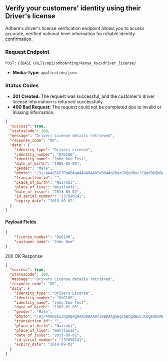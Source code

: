 ## Verify your customers' identity using their Driver's license

Adhere's driver's license verification endpoint allows you to access accurate, verified national-level information for reliable identity confirmation.


### Request Endpoint

`POST:` `{{BASE URL}}/api/onboarding/kenya_kyc/driver_license/`

- **Media-Type:** `application/json`

### Status Codes
- **201 Created:** The request was successful, and the customer's driver license information is returned successfully.
- **400 Bad Request:** The request could not be completed due to invalid or missing information.

```json
{
  "success": true,
  "statusCode": 200,
  "message": "Drivers License details retrieved",
  "response_code": "00",
  "data": {
    "identity_type": "Drivers License",
    "identity_number": "DXG100",
    "identity_name": "John Doe Test",
    "date_of_birth": "1985-02-05",
    "gender": "Male",
    "photo": "/9j/4AAQSkZJRgABAgAAAQABAAD2wBDAAgGBgcGBQgHBwcJCQgKDBQNDAsLDBkSEw8UHRofHh0aHBwgJC4nICIsIxwcKDcpLDAxNDQ0Hyc5PTgyPC4zNDL2wBDAQkJCQwLDBgNDRgyIRwhMjIyMjIyMjIyMjIyMjIyMjIyMjIyMjIyMjIyMjIyMjIyMjIyMjIyMjIyMjIyMjMjL/wAARCAHSAV4DASIAAhEBAxEB/8QAHwAAAQUBAQEBAQEAAAAAAAAAAAECAwQFBgcICQoL/", , # base-64
    "transaction_id": "",
    "place_of_birth": "Nairobi",
    "place_of_live": "Westlands",
    "date_of_issue": "2013-09-02",
    "id_serial_number": "237890241",
    "expiry_date": "2018-09-02"
  }
}
```

#### Payload Fields

```json
{
    "license_number": "DXG100",
    "customer_name": "John Doe"
}
```

200 OK Response

```json
{
  "success": true,
  "statusCode": 200,
  "message": "Drivers License details retrieved",
  "response_code": "00",
  "data": {
    "identity_type": "Drivers License",
    "identity_number": "DXG100",
    "identity_name": "John Doe Test",
    "date_of_birth": "1985-02-05",
    "gender": "Male",
    "photo": "/9j/4AAQSkZJRgABAgAAAQABAAD/2wBDAAgGBgcGBQgHBwcJCQgKDBQNDAsLDBkSEw8UHRofHh0aHBwgJC4nICIsIxwcKDcpLDAxNDQ0Hyc5PTgyPC4zNDL/2wBDAQkJCQwLDBgNDRgyIRwhMjIyMjIyMjIyMjIyMjIyMjIyMjIyMjIyMjIyMjIyMjIyMjIyMjIyMjIyMjIyMjIyMjL/wAARCAHSAV4DASIAAhEBAxEB/8QAHwAAAQUBAQEBAQEAAAAAAAAAAAECAwQFBgcICQoL/",
    "transaction_id": "",
    "place_of_birth": "Nairobi",
    "place_of_live": "Westlands",
    "date_of_issue": "2013-09-02", 
    "id_serial_number": "237890241",
    "expiry_date": "2018-09-02"
  }
}
```